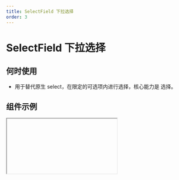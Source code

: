 ```yaml
---
title: SelectField 下拉选择
order: 3
---
```


# SelectField 下拉选择

## 何时使用

- 用于替代原生 select，在限定的可选项内进行选择，核心能力是 选择。

## 组件示例


<Iframe url="https://www.aliwork.com/developer/select-field-v2?isRenderNav=false" />

## 组件属性


<AttrTable
  category="form"
  dataSource={[
    {
      code: "placeholder",
      type: "string",
      default: `'请选择'`,
      desc: "表单组件占位提示信息",
    },
    {
      code: "value",
      type: "any",
      default: ``,
      desc: "当前组件默认值",
    },
    {
      code: "hasArrow",
      type: "boolean",
      default: "true",
      desc: "是否有下拉箭头",
    },
    {
      code: "hasBorder",
      type: "boolean",
      default: "true",
      desc: "是否有边框",
    },
    {
      code: "hasClear",
      type: "boolean",
      default: "true",
      desc: "是否有清除按钮，单选模式时才有",
    },
    {
      code: "hasSelectAll",
      type: "boolean",
      default: "true",
      desc: "是否有全选功能，多选模式时才有效",
    },
    {
      code: "useDetailValue",
      type: "boolean",
      default: "true",
      desc: "设置value 使用对象类型{label, value}",
    },
    {
      code: "autoWidth",
      type: "boolean",
      default: "true",
      desc: "下拉菜单是否与选择器对齐",
    },
    {
      code: "showSearch",
      type: "boolean",
      default: "true",
      desc: "展开后是否能搜索，tag 模式下固定为 true",
    },
    {
      code: "searchDelay",
      type: "number",
      default: "300",
      desc: "设置搜索延时时间",
    },
    {
      code: "dataSource",
      type: "array",
      default: `~~~json
[
  {
    "text": {
      "zh_CN": "选项一",
      "en_US": "Option 1",
      "type": "i18n"
    },
    "value": "1"
  },
  {
    "text": {
      "zh_CN": "选项二",
      "en_US": "Option 2",
      "type": "i18n"
    },
    "value": "2"
  },
  {
    "text": {
      "zh_CN": "选项三",
      "en_US": "Option 3",
      "type": "i18n"
    },
    "value": "3"
  }
]
      `,
      desc: "设置选项",
    },
    {
      code: "notFoundContent",
      type: "string",
      default: `'请输入'`,
      desc: "为空文案",
    },
    {
      code: "filter",
      type: "(value: string, data: object) => boolean",
      default: "",
      desc: "本地过滤方法，开启本地过滤时才有",
    },
    {
      code: "filterLocal",
      type: "(value: string, data: object) => boolean",
      default: "",
      desc: "在数据源为远程的时候需要关闭此项，返回一个 Boolean 值确定是否保留",
    },
    {
      code: "onChange",
      type: "(value: string) => void",
      default: "",
      desc: "组件值发生改变事件",
    },
    {
      code: "onVisibleChange",
      type: "(visible: boolean) => void",
      default: "",
      desc: "弹层显示或隐藏时触发事件",
    },
    {
      code: "onRemove",
      type: "(item: object) => void",
      default: "",
      desc: "值删除时事件",
    },
    {
      code: "onSearch",
      type: "(keyword:string) => void",
      default: "",
      desc: "搜索框值变化时事件",
    },
  ]}
/>

